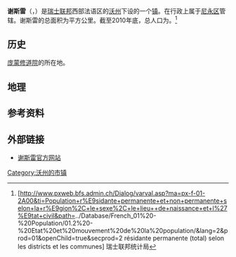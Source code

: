 {{瑞士市镇信息框
 | 市镇名称= 谢斯雷
 | 原文名称             = {{lang|fr|Chéserex}}
 | 图片                = Abbaye de Bonmont 3.JPG
 | 纹章 = Cheserex-coat of arms.svg
 | 语言                   = [[法语|法语]]
 | 所属州               = 沃州
 | iso-code-region = 
 | 所属区               = [[尼永区|尼永区]]
 | lat_d=46|lat_m=42|lat_NS=N|long_d=6|long_m=10|long_EW=E
 | 邮政编码        = 1275
 | 市镇代码        = 5709
 | 面积                 = 
 | 平均海拔        =  531
 | 人口               = {{smn|1220|6}}
 | 主页  = www.cheserex.ch
 | 市镇长           = 
 | 相邻市镇             = 
 | 友好城市             = 
|地图文件             = Karte Gemeinde Chéserex 2008.png
|}}
'''谢斯雷'''（{{lang-fr|Chéserex}}，{{IPA-fr|ʃez(ə)ʁɛ|-|LL-Q150 (fra)-Eihel-Chéserex.wav}}）是[[瑞士联邦|瑞士联邦]]西部法语区的[[沃州|沃州]]下设的一个[[瑞士市镇|镇]]。在行政上属于[[尼永区|尼永区]]管辖。谢斯雷的总面积为{{smn|10.56|5|100}}平方公里。截至2010年底，总人口为{{smn|1220|6}}。<ref>{{fr}}[http://www.pxweb.bfs.admin.ch/Dialog/varval.asp?ma=px-f-01-2A00&ti=Population+r%E9sidante+permanente+et+non+permanente+selon+la+r%E9gion%2C+le+sexe%2C+le+lieu++de+naissance+et+l%27%E9tat+civil&path=../Database/French_01%20-%20Population/01.2%20-%20Etat%20et%20mouvement%20de%20la%20population/&lang=2&prod=01&openChild=true&secprod=2 résidante permanente (total) selon les districts et les communes] {{Wayback|url=http://www.pxweb.bfs.admin.ch/Dialog/varval.asp?ma=px-f-01-2A00&ti=Population+r%E9sidante+permanente+et+non+permanente+selon+la+r%E9gion%2C+le+sexe%2C+le+lieu++de+naissance+et+l%27%E9tat+civil&path=..%2FDatabase%2FFrench_01%20-%20Population%2F01.2%20-%20Etat%20et%20mouvement%20de%20la%20population%2F&lang=2&prod=01&openChild=true&secprod=2 |date=20150102165023 }} 瑞士联邦统计局</ref>

==历史==
[[庞蒙修道院|庞蒙修道院]]的所在地。

==地理==

==参考资料==
{{reflist}}

==外部链接==
*{{fr}}[https://web.archive.org/web/20070928074602/http://www.cheserex.ch/ 谢斯雷官方网站]

{{DEFAULTSORT:Chéserex}}
{{沃州尼永区行政区划}}
[[Category:沃州的市镇|Category:沃州的市镇]]